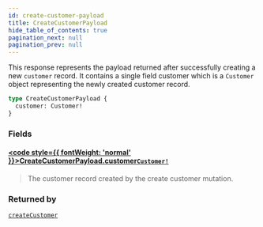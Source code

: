 ```yaml
---
id: create-customer-payload
title: CreateCustomerPayload
hide_table_of_contents: true
pagination_next: null
pagination_prev: null
---
```








This response represents the payload returned after successfully creating a new `customer` record. It contains a single field customer which is a `Customer` object representing the newly created customer record.

```graphql
type CreateCustomerPayload {
  customer: Customer!
}
```


### Fields

#### [<code style={{ fontWeight: 'normal' }}>CreateCustomerPayload.<b>customer</b></code>](#)<Bullet />[`Customer!`](/api/objects/customer) <Badge class="secondary" text="non-null"/> <Badge class="secondary" text="object"/>
> The customer record created by the create customer mutation.
> 



### Returned by

[`createCustomer`](/api/mutations/create-customer)  <Badge class="secondary" text="mutation"/>



